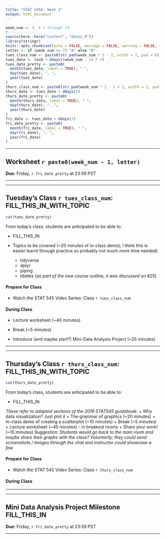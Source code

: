 ```yaml
---
title: "STAT 545A: Week 3"
output: html_document
---
```


```r
week_num <- 3  # 1 through 14
#-------------
source(here::here("content", "dates.R"))
library(stringr)
knitr::opts_chunk$set(echo = FALSE, message = FALSE, warning = FALSE, results = "asis")
letter <- if (week_num <= 7) "A" else "B"
tues_class_num <- paste0(str_pad(week_num * 2 - 2, width = 2, pad = 0), letter)
tues_date <- lec0 + ddays((week_num - 1) * 7)
tues_date_pretty <- paste0(
  month(tues_date, label = TRUE), " ", 
  day(tues_date), ", ", 
  year(tues_date)
)
thurs_class_num <- paste0(str_pad(week_num * 2 - 2 + 1, width = 2, pad = 0), letter)
thurs_date <- tues_date + ddays(2)
thurs_date_pretty <- paste0(
  month(thurs_date, label = TRUE), " ", 
  day(thurs_date), ", ", 
  year(thurs_date)
)
fri_date <- tues_date + ddays(3)
fri_date_pretty <- paste0(
  month(fri_date, label = TRUE), " ", 
  day(fri_date), ", ", 
  year(fri_date)
)
```


-----

<!-- ******WORKSHEET****** -->

## Worksheet `r paste0(week_num - 1, letter)`

**Due:** Friday, `r fri_date_pretty` at 23:59 PST

-----

----- 

<!-- ******TUESDAY'S CLASS****** -->

## Tuesday's Class `r tues_class_num`: FILL_THIS_IN_WITH_TOPIC

```r
cat(tues_date_pretty)
```

From today's class, students are anticipated to be able to:

- FILL_THIS_IN

+ Topics to be covered (~20 minutes of in-class demo); I think this is easier learnt through practice so probably not much more time needed)
  + tidyverse
  + dplyr
  + piping
  + tibbles (*as part of the new course outline, it was discussed on #25*)


#### Prepare for Class

- Watch the STAT 545 Video Series: Class `r tues_class_num`



#### During Class

+ Lecture worksheet (~40 minutes)

+ Break (~5 minutes)

+ Introduce (and maybe start?) Mini-Data Analysis Project (~25 minutes)



-----

-----

<!-- ******THURSDAY'S CLASS****** -->

## Thursday's Class `r thurs_class_num`: FILL_THIS_IN_WITH_TOPIC

```r
cat(thurs_date_pretty)
```

From today's class, students are anticipated to be able to:

- FILL_THIS_IN

*These refer to adapted sections of the 2019 STAT545 guidebook*:
+ Why data visualization? Just plot it + The grammar of graphics (~20 minutes)
+ In-class demo of creating a scatterplot (~10 minutes)
+ Break (~5 minutes)
+ Lecture worksheet (~45 minutes) - in breakout rooms
+ Share your work! (~10 minutes) *Suggestion: Students would go back to the main room and maybe share their graphs with the class? Voluntarily; they could send screenshots / images through the chat and instructor could showcase a few*


#### Prepare for Class

- Watch the STAT 545 Video Series: Class `r thurs_class_num`

#### During Class


-----

-----

<!-- ******PROJECT****** -->

## Mini Data Analysis Project Milestone FILL_THIS_IN

**Due:** Friday, `r fri_date_pretty` at 23:59 PST

-----
